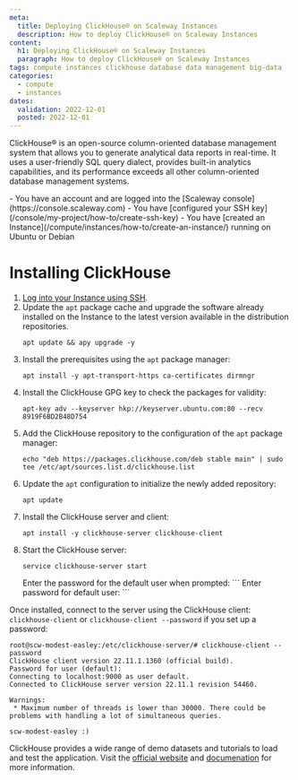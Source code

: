 ```yaml
---
meta:
  title: Deploying ClickHouse® on Scaleway Instances
  description: How to deploy ClickHouse® on Scaleway Instances
content:
  h1: Deploying ClickHouse® on Scaleway Instances
  paragraph: How to deploy ClickHouse® on Scaleway Instances
tags: compute instances clickhouse database data management big-data
categories:
  - compute
  - instances
dates:
  validation: 2022-12-01
  posted: 2022-12-01
---
```


ClickHouse® is an open-source column-oriented database management system that allows you to generate analytical data reports in real-time. It uses a user-friendly SQL query dialect, provides built-in analytics capabilities, and its performance exceeds all other column-oriented database management systems.

<Message type = "requirement">
  - You have an account and are logged into the [Scaleway console](https://console.scaleway.com)
  - You have [configured your SSH key](/console/my-project/how-to/create-ssh-key)
  - You have [created an Instance](/compute/instances/how-to/create-an-instance/) running on Ubuntu or Debian
</Message>

# Installing ClickHouse

1. [Log into your Instance using SSH](/compute/instances/how-to/connect-to-instance/). 
2. Update the `apt` package cache and upgrade the software already installed on the Instance to the latest version available in the distribution repositories.
    ```
    apt update && apy upgrade -y
    ```
3. Install the prerequisites using the `apt` package manager: 
    ```
    apt install -y apt-transport-https ca-certificates dirmngr
    ```
4. Install the ClickHouse GPG key to check the packages for validity:
    ```
    apt-key adv --keyserver hkp://keyserver.ubuntu.com:80 --recv 8919F6BD2B48D754
    ```
5. Add the ClickHouse repository to the configuration of the `apt` package manager: 
    ```
    echo "deb https://packages.clickhouse.com/deb stable main" | sudo tee /etc/apt/sources.list.d/clickhouse.list
    ```
6. Update the `apt` configuration to initialize the newly added repository: 
    ```
    apt update
    ```
7. Install the ClickHouse server and client:
    ```
    apt install -y clickhouse-server clickhouse-client
    ```
8. Start the ClickHouse server: 
    ```
    service clickhouse-server start
    ```
    <Message type="note">
        Enter the password for the default user when prompted: 
        ```
        Enter password for default user:
        ```
    </Message>

Once installed, connect to the server using the ClickHouse client: `clickhouse-client` or `clickhouse-client --password` if you set up a password:

```
root@scw-modest-easley:/etc/clickhouse-server/# clickhouse-client --password
ClickHouse client version 22.11.1.1360 (official build).
Password for user (default):
Connecting to localhost:9000 as user default.
Connected to ClickHouse server version 22.11.1 revision 54460.

Warnings:
 * Maximum number of threads is lower than 30000. There could be problems with handling a lot of simultaneous queries.

scw-modest-easley :)
```

ClickHouse provides a wide range of demo datasets and tutorials to load and test the application. Visit the [official website](https://clickhouse.com/docs/en/getting-started/example-datasets/) and [documenation](https://clickhouse.com/docs/en/home/) for more information. 